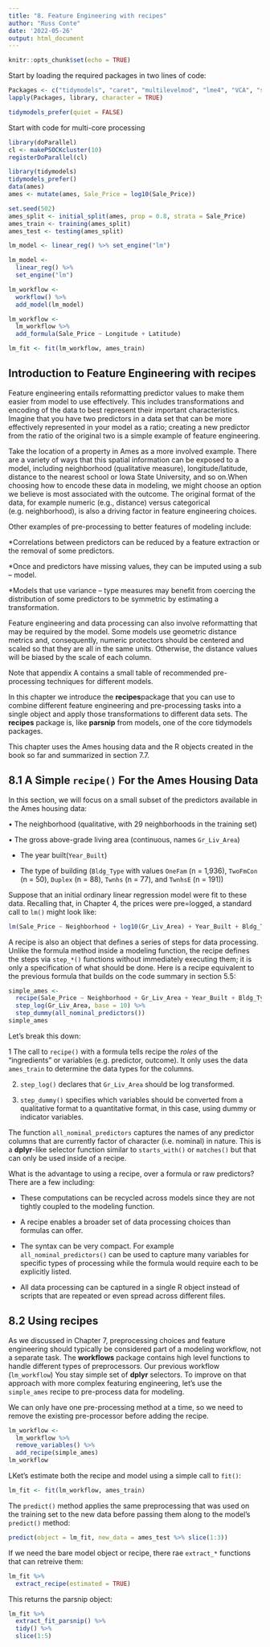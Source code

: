 ```yaml
---
title: "8. Feature Engineering with recipes"
author: "Russ Conte"
date: '2022-05-26'
output: html_document
---
```


```r
knitr::opts_chunk$set(echo = TRUE)
```

Start by loading the required packages in two lines of code:

```r

Packages <- c("tidymodels", "caret", "multilevelmod", "lme4", "VCA", "survival")
lapply(Packages, library, character = TRUE)

tidymodels_prefer(quiet = FALSE)

```

Start with code for multi-core processing

```r

library(doParallel)
cl <- makePSOCKcluster(10)
registerDoParallel(cl)

```


```r

library(tidymodels)
tidymodels_prefer()
data(ames)
ames <- mutate(ames, Sale_Price = log10(Sale_Price))

set.seed(502)
ames_split <- initial_split(ames, prop = 0.8, strata = Sale_Price)
ames_train <- training(ames_split)
ames_test <- testing(ames_split)

lm_model <- linear_reg() %>% set_engine("lm")

lm_model <- 
  linear_reg() %>% 
  set_engine("lm")

lm_workflow <- 
  workflow() %>% 
  add_model(lm_model)

lm_workflow <- 
  lm_workflow %>% 
  add_formula(Sale_Price ~ Longitude + Latitude)

lm_fit <- fit(lm_workflow, ames_train)

```

## Introduction to Feature Engineering with recipes

Feature engineering entails reformatting predictor values to make them easier from model to use effectively. This includes transformations and encoding of the data to best represent their important characteristics. Imagine that you have two predictors in a data set that can be more effectively represented in your model as a ratio; creating a new predictor from the ratio of the original two is a simple example of feature engineering.

Take the location of a property in Ames as a more involved example. There are a variety of ways that this spatial information can be exposed to a model, including neighborhood (qualitative measure), longitude/latitude, distance to the nearest school or Iowa State University, and so on.When choosing how to encode these data in modeling, we might choose an option we believe is most associated with the outcome. The original format of the data, for example numeric (e.g., distance) versus categorical (e.g. neighborhood), is also a driving factor in feature engineering choices.

Other examples of pre-processing to better features of modeling include:

*Correlations between predictors can be reduced by a feature extraction or the removal of some predictors.

*Once and predictors have missing values, they can be imputed using a sub – model.

*Models that use variance – type measures may benefit from coercing the distribution of some predictors to be symmetric by estimating a transformation.

Feature engineering and data processing can also involve reformatting that may be required by the model. Some models use geometric distance metrics and, consequently, numeric protectors should be centered and scaled so that they are all in the same units. Otherwise, the distance values will be biased by the scale of each column.

Note that appendix A contains a small table of recommended pre-processing techniques for different models.

In this chapter we introduce the **recipes**package that you can use to combine different feature engineering and pre-processing tasks into a single object and apply those transformations to different data sets. The **recipes** package is, like **parsnip** from models, one of the core tidymodels packages.

This chapter uses the Ames housing data and the R objects created in the book so far and summarized in section 7.7.

## 8.1 A Simple `recipe()` For the Ames Housing Data

In this section, we will focus on a small subset of the predictors available in the Ames housing data:

• The neighborhood (qualitative, with 29 neighborhoods in the training set)

• The gross above-grade living area (continuous, names `Gr_Liv_Area`)

* The year built(`Year_Built`)

* The type of building (`Bldg_Type` with values `OneFam` (n = 1,936), `TwoFmCon` (n = 50), `Duplex` (n = 88), `Twnhs` (n = 77), and `TwnhsE` (n = 191))

Suppose that an initial ordinary linear regression model were fit to these data. Recalling that, in Chapter 4, the prices were pre=logged, a standard call to `lm()` might look like:

```r

lm(Sale_Price ~ Neighborhood + log10(Gr_Liv_Area) + Year_Built + Bldg_Type, data = ames)

```

A recipe is also an object that defines a series of steps for data processing. Unlike the formula method inside a modeling function, the recipe defines the steps via `step_*()` functions without immediately executing them; it is only a specification of what should be done. Here is a recipe equivalent to the previous formula that builds on the code summary in section 5.5:

```r

simple_ames <- 
  recipe(Sale_Price ~ Neighborhood + Gr_Liv_Area + Year_Built + Bldg_Type, data = ames_train) %>% 
  step_log(Gr_Liv_Area, base = 10) %>% 
  step_dummy(all_nominal_predictors())
simple_ames

```

Let's break this down:

1 The call to `recipe()` with a formula tells recipe the  *roles* of the "ingredients" or variables (e.g. predictor, outcome). It only uses the data `ames_train` to determine the data types for the columns.

2. `step_log()` declares that `Gr_Liv_Area` should be log transformed.

3. `step_dummy()` specifies which variables should be converted from a qualitative format to a quantitative format, in this case, using dummy or indicator variables.

The function `all_nominal_predictors` captures the names of any predictor columns that are currently factor of character (i.e. nominal) in nature. This is a **dplyr**-like selector function similar to `starts_with()` or `matches()` but that can only be used inside of a recipe.

What is the advantage to using a recipe, over a formula or raw predictors? There are a few including:

* These computations can be recycled across models since they are not tightly coupled to the modeling function.

* A recipe enables a broader set of data processing choices than formulas can offer.

* The syntax can be very compact. For example `all_nominal_predictors()` can be used to capture many variables for specific types of processing while the formula would require each to be explicitly listed.

* All data processing can be captured in a single R object instead of scripts that are repeated or even spread across different files.

## 8.2 Using recipes

As we discussed in Chapter 7, preprocessing choices and feature engineering should typically be considered part of a modeling workflow, not a separate task. The **workflows** package contains high level functions to handle different types of preprocessors. Our previous workflow (`lm_workflow`) You stay simple set of **dplyr** selectors. To improve on that approach with more complex featuring engineering, let's use the `simple_ames` recipe to pre-process data for modeling.

We can only have one pre-processing method at a time, so we need to remove the existing pre-processor before adding the recipe.

```r

lm_workflow <- 
  lm_workflow %>% 
  remove_variables() %>% 
  add_recipe(simple_ames)
lm_workflow

```


LKet's estimate both the recipe and model using a simple call to `fit()`:

```r

lm_fit <- fit(lm_workflow, ames_train)

```

The `predict()` method applies the same preprocessing that was used on the training set to the new data before passing them along to the model's `predict()` method:

```r

predict(object = lm_fit, new_data = ames_test %>% slice(1:3))

```

If we need the bare model object or recipe, there rae `extract_*` functions that can retreive them:

```r

lm_fit %>% 
  extract_recipe(estimated = TRUE)

```

This returns the parsnip object:

```r

lm_fit %>% 
  extract_fit_parsnip() %>% 
  tidy() %>% 
  slice(1:5)

```

